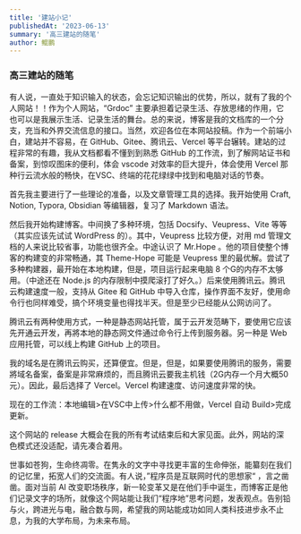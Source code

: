 ```yaml
---
title: '建站小记'
publishedAt: '2023-06-13'
summary: '高三建站的随笔'
author: 鲲鹏
---
```


### 高三建站的随笔

有人说，一直处于知识输入的状态，会忘记知识输出的优势，所以，就有了我的个人网站！！作为个人网站，“Grdoc” 主要承担着记录生活、存放思绪的作用，它也可以是我展示生活、记录生活的舞台。总的来说，博客是我的文档库的一个分支，充当和外界交流信息的接口。当然，欢迎各位在本网站投稿。作为一个前端小白，建站并不容易，在 GitHub、Gitee、腾讯云、Vercel 等平台辗转。建站的过程非常的有趣，我从文档都看不懂到到熟悉 GitHub 的工作流，到了解网站证书和备案，到惊叹图床的便利，体会 vscode 对效率的巨大提升，体会使用 Vercel 那种行云流水般的畅快，在VSC、终端的花花绿绿中找到和电脑对话的节奏。

首先我主要进行了一些理论的准备，以及文章管理工具的选择。我开始使用 Craft, Notion, Typora, Obsidian 等编辑器，复习了 Markdown 语法。

然后我开始构建博客。中间换了多种环境，包括 Docsify、Veupress、Vite 等等（其实应该先试试 WordPress 的）。其中，Veupress 比较方便，对用 md 管理文档的人来说比较省事，功能也很齐全。中途认识了 Mr.Hope 。他的项目使整个博客的构建变的非常畅通，其 Theme-Hope 可能是 Veupress 里的最优解。尝试了多种构建器，最开始在本地构建，但是，项目运行起来电脑 8 个G的内存不太够用。（中途还在 Node.js 的内存限制中摸爬滚打了好久。）后来使用腾讯云。腾讯云构建速度一般，支持从 Gitee 和 GitHub 中导入仓库，操作界面不友好，使用命令行也同样难受，搞个环境变量也得找半天。但是至少已经能从公网访问了。

腾讯云有两种使用方式，一种是静态网站托管，属于云开发范畴下，要使用它应该先开通云开发，再將本地的静态网文件通过命令行上传到服务器。另一种是 Web 应用托管，可以线上构建 GitHub 上的项目。

我的域名是在腾讯云购买，还算便宜。但是，但是，如果要使用腾讯的服务，需要將域名备案，备案是非常麻烦的，而且腾讯云要我主机钱（2G内存一个月大概50元）。因此，最后选择了 Vercel。Vercel 构建速度、访问速度非常的快。

现在的工作流：本地编辑>在VSC中上传>什么都不用做，Vercel 自动 Build>完成更新。

这个网站的 release 大概会在我的所有考试结束后和大家见面。此外，网站的深色模式还没适配，请先凑合着用。

世事如苍狗，生命终凋零。在隽永的文字中寻找更丰富的生命伸张，能纂刻在我们的记忆里，拓宽人们的交流面。有人说，”程序员是互联网时代的思想家“ ，言之凿凿。面对当前 AI 改变职场秩序，新一轮变革又是在他们手中诞生，而博客正是他们记录文字的场所，就像这个网站能让我们“程序地”思考问题，发表观点。告别铅与火，跨进光与电，融合数与网，希望我的网站能成功如同人类科技进步永不止息，为我的大学布局，为未来布局。
